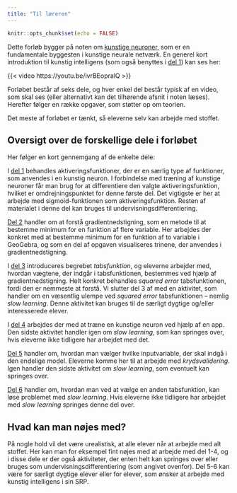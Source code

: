 ```yaml
---
title: "Til læreren"
---
```



```r
knitr::opts_chunk$set(echo = FALSE)
```

Dette forløb bygger på noten om [kunstige neuroner](../../materialer/kunstige_neuroner/kunstige_neuroner.qmd), som er en fundamentale byggesten i kunstige neurale netværk. En generel kort introduktion til kunstig intelligens (som også benyttes i [del 1](neurale_net_del1.qmd)) kan ses her:

{{< video https://youtu.be/ivrBEopralQ >}}


Forløbet består af seks dele, og hver enkel del består typisk af en video, som skal ses (eller alternativt kan det tilhørende afsnit i noten læses). Herefter følger en række opgaver, som støtter op om teorien.

Det meste af forløbet er tænkt, så eleverne selv kan arbejde med stoffet. 

## Oversigt over de forskellige dele i forløbet

Her følger en kort gennemgang af de enkelte dele:

I [del 1](neurale_net_del1.qmd) behandles aktiveringsfunktioner, der er en særlig type af funktioner, som anvendes i en kunstig neuron. I forbindelse med træning af kunstige neuroner får man brug for at differentiere den valgte aktiveringsfunktion, hvilket er omdrejningspunktet for denne første del. Det vigtigste er her at arbejde med sigmoid-funktionen som aktiveringsfunktion. Resten af materialet i denne del kan bruges til undervisningsdifferentiering.

[Del 2](neurale_net_del2.qmd) handler om at forstå gradientnedstigning, som en metode til at bestemme minimum for en funktion af flere variable. Her arbejdes der konkret med at bestemme minimum for en funktion af to variable i GeoGebra, og som en del af opgaven visualiseres trinene, der anvendes i gradientnedstigning. 

I [del 3](neurale_net_del3.qmd) introduceres begrebet *tabsfunktion*, og eleverne arbejder med, hvordan vægtene, der indgår i tabsfunktionen, bestemmes ved hjælp af gradientnedstigning. Helt konkret behandles *squared error* tabsfunktionen, fordi den er nemmeste at forstå. Vi slutter del 3 af med en aktivitet, som handler om en væsentlig ulempe ved *squared error* tabsfunktionen -- nemlig *slow learning*. Denne aktivitet kan bruges til de særligt dygtige og/eller interesserede elever.

I [del 4](neurale_net_del4.qmd) arbejdes der med at træne en kunstige neuron ved hjælp af en app. Den sidste aktivitet handler igen om *slow learning*, som kan springes over, hvis eleverne ikke tidligere har arbejdet med det. 

[Del 5](neurale_net_del5.qmd) handler om, hvordan man vælger hvilke inputvariable, der skal indgå i den endelige model. Eleverne komme her til at arbejde med *krydsvalidering*. Igen handler den sidste aktivitet om *slow learning*, som eventuelt kan springes over.

[Del 6](neurale_net_del6.qmd) handler om, hvordan man ved at vælge en anden tabsfunktion, kan løse problemet med *slow learning*. Hvis eleverne ikke tidligere har arbejdet med *slow learning* springes denne del over.

## Hvad kan man nøjes med?

På nogle hold vil det være urealistisk, at alle elever når at arbejde med alt stoffet. Her kan man for eksempel fint nøjes med at arbejde med del 1-4, og i disse dele er der også aktiviteter, der enten helt kan springes over eller bruges som undervisningsdifferentiering (som angivet ovenfor). Del 5-6 kan være for særligt dygtige elever eller for elever, som ønsker at arbejde med kunstig intelligens i sin SRP. 
